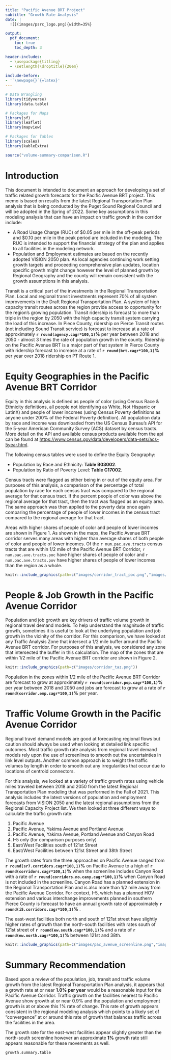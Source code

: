 ```yaml
---
title: "Pacific Avenue BRT Project"
subtitle: "Growth Rate Analysis"
date: | 
  ![](images/psrc_logo.png){width=35%}

output: 
  pdf_document:
    toc: true
    toc_depth: 3

header-includes:
  - \usepackage{titling}
  - \setlength{\droptitle}{20em} 
  
include-before:
- '`\newpage{}`{=latex}'
---
```


```r

# Data Wrangling
library(tidyverse)
library(data.table)

# Packages for Maps
library(sf)
library(leaflet)
library(mapview)

# Packages for Tables
library(scales)
library(kableExtra)

source("volume-summary-comparison.R")

```

\listoftables
\listoffigures
\newpage

# Introduction  
This document is intended to document an approach for developing a set of traffic related growth forecasts for the Pacific Avenue BRT project. This memo is based on results from the latest Regional Transportation Plan analysis that is being conducted by the Puget Sound Regional Council and will be adopted in the Spring of 2022. Some key assumptions in this modeling analysis that can have an impact on traffic growth in the corridor include:

* A Road Usage Charge (RUC) of \$0.05 per mile in the off-peak periods and \$0.10 per mile in the peak period are included in the modeling. The RUC is intended to support the financial strategy of the plan and applies to all facilities in the modeling network.  
* Population and Employment estimates are based on the recently adopted VISION 2050 plan. As local agencies continuing work setting growth targets and proceeding comprehensive plan updates, location specific growth might change however the level of planned growth by Regional Geography and the county will remain consistent with the growth assumptions in this analysis.

Transit is a critical part of the investments in the Regional Transportation Plan. Local and regional transit investments represent 70% of all system improvements in the Draft Regional Transportation Plan. A system of high capacity transit routes across the region provide access to opportunity for the region's growing population. Transit ridership is forecast to more than triple in the region by 2050 with the high capacity transit system carrying the load of this increase. In Piece County, ridership on Pierce Transit routes (not including Sound Transit service) is forecast to increase at a rate of approximately **`r round(agency.cagr*100,1)`%** per year between 2018 and 2050 - almost 3 times the rate of population growth in the county. Ridership on the Pacific Avenue BRT is a major part of that system in Pierce County with ridership forecast to increase at a rate of **`r round(brt.cagr*100,1)`%** per year over 2018 ridership on PT Route 1.
 

\newpage
# Equity Geographies in the Pacific Avenue BRT Corridor  
Equity in this analysis is defined as people of color (using Census Race & Ethnicity definitions, all people not identifying as White, Not Hispanic or LatinX) and people of lower incomes (using Census Poverty definitions as anyone under 200% of the Federal Poverty definition). All population data by race and income was downloaded from the US Census Bureau's API for the 5-year American Community Survey (ACS) dataset by census tracts. More detail on the API and available census products available from the api can be found at <https://www.census.gov/data/developers/data-sets/acs-5year.html>.  

The following census tables were used to define the Equity Geography:  

* Population by Race and Ethnicity: **Table B03002**.  
* Population by Ratio of Poverty Level: **Table C17002**.  

Census tracts were flagged as either being in or out of the equity area. For purposes of this analysis, a comparison of the percentage of total population by race for each census tract was compared to the regional average for that census tract. If the percent people of color was above the regional average for that tract, then the tract was flagged as an equity area. The same approach was then applied to the poverty data once again comparing the percentage of people of lower incomes in the census tract compared to the regional average for that tract.  

Areas with higher shares of people of color and people of lower incomes are shown in Figure 1. As shown in the maps, the Pacific Avenue BRT corridor serves many areas with higher than average shares of both people of color and people of lower incomes. Of the `r num.pac.ave.tracts` census tracts that are within 1/2 mile of the Pacific Avenue BRT Corridor, `r num.pac.ave.tracts.poc` have higher shares of people of color and `r num.pac.ave.tracts.pov` have higher shares of people of lower incomes than the region as a whole.

``` r
knitr::include_graphics(path=c("images/corridor_tract_poc.png","images/corridor_tract_pov.png"))
```

\newpage
# People & Job Growth in the Pacific Avenue Corridor  
Population and job growth are key drivers of traffic volume growth in regional travel demand models. To help understand the magnitude of traffic growth, sometimes it is useful to look at the underlying population and job growth in the vicinity of the corridor. For this comparison, we have looked at any Traffic Analysis Zone that intersect a 1/2 mile buffer around the Pacific Avenue BRT corridor. For purposes of this analysis, we considered any zone that intersected the buffer in this calculation. The map of the zones that are within 1/2 mile of the Pacific Avenue BRT corridor are shown in Figure 2.

``` r
knitr::include_graphics(path=c("images/corridor_taz.png"))
```

Population in the zones within 1/2 mile of the Pacific Avenue BRT Corridor are forecast to grow at approximately **`r round(corridor.pop.cagr*100,1)`%** per year between 2018 and 2050 and jobs are forecast to grow at a rate of **`r round(corridor.emp.cagr*100,1)`%** per year.

\newpage
# Traffic Volume Growth in the Pacific Avenue Corridor  
Regional travel demand models are good at forecasting regional flows but caution should always be used when looking at detailed link specific outcomes. Most traffic growth rate analysis from regional travel demand models rely upon the use of screenlines to smooth out the uncertainties in link level outputs. Another common approach is to weight the traffic volumes by length in order to smooth out any irregularities that occur due to locations of centroid connectors.

For this analysis, we looked at a variety of traffic growth rates using vehicle miles traveled between 2018 and 2050 from the latest Regional Transportation Plan modeling that was performed in the Fall of 2021. This analysis includes the latest versions of population and employment forecasts from VISION 2050 and the latest regional assumptions from the Regional Capacity Project list. We then looked at three different ways to calculate the traffic growth rate:

1. Pacific Avenue
2. Pacific Avenue, Yakima Avenue and Portland Avenue
3. Pacific Avenue, Yakima Avenue, Portland Avenue and Canyon Road
4. I-5 only (for comparison purposes only)
5. East/West Facilities south of 121st Street
6. East/West Facilities between 121st Street and 38th Street 

The growth rates from the three approaches on Pacific Avenue ranged from **`r round(sr7.corridors.cagr*100,1)`%** on Pacific Avenue to a high of **`r round(corridors.cagr*100,1)`%** when the screenline includes Canyon Road with a rate of **`r round(corridors.no.cany.cagr*100,1)`%** when Canyon Road is not included in the screenline. Canyon Road has a planned extension in the Regional Transportation Plan and is also more than 1/2 mile away from the Pacific Avenue Corridor. For context, I-5, which has a planned HOV extension and various interchange improvements planned in southern Pierce County is forecast to have an annual growth rate of approximately **`r round(i5.corridors.cagr*100,1)`%** .

The east-west facilities both north and south of 121st street have slightly higher rates of growth than the north-south facilities with rates south of 121st street of **`r round(ew.south.cagr*100,1)`%** and a rate of **`r round(ew.north.cagr*100,1)`%** between 121st and 38th.

``` r
knitr::include_graphics(path=c("images/pac_avenue_screenline.png","images/no_canyon_screenline.png","images/canyon_screenline.png"))
```

\newpage


# Summary Recommendation  
Based upon a review of the population, job, transit and traffic volume growth from the latest Regional Transportation Plan analysis, it appears that a growth rate at or near **1.0% per year** would be a reasonable input for the Pacific Avenue Corridor. Traffic growth on the facilities nearest to Pacific Avenue show growth at or near 0.9% and the population and employment growth is at or above this 1% rate of change. This rate of growth appears consistent in the regional modeling analysis which points to a likely set of "convergence" at or around this rate of growth that balances traffic across the facilities in the area.

The growth rate for the east-west facilities appear slightly greater than the north-south screenline however an approximate **1%** growth rate still appears reasonable for these movements as well.

``` r
growth.summary.table
```
